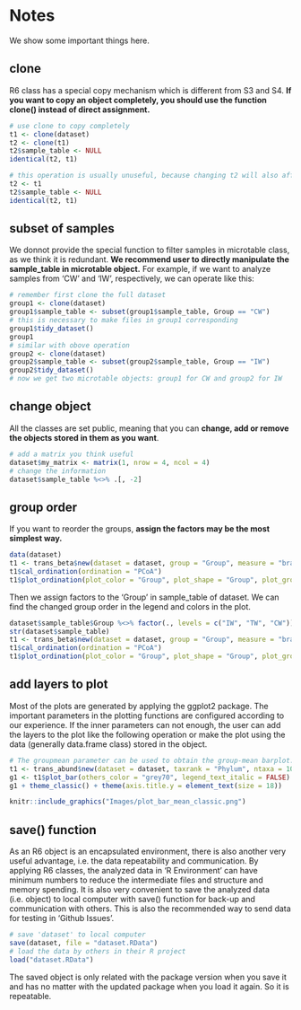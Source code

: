 # Notes
We show some important things here.

## clone
R6 class has a special copy mechanism which is different from S3 and S4.
**If you want to copy an object completely, you should use the function clone() instead of direct assignment.**

```r
# use clone to copy completely
t1 <- clone(dataset)
t2 <- clone(t1)
t2$sample_table <- NULL
identical(t2, t1)
```

```r
# this operation is usually unuseful, because changing t2 will also affect t1
t2 <- t1
t2$sample_table <- NULL
identical(t2, t1)
```

## subset of samples
We donnot provide the special function to filter samples in microtable class, as we think it is redundant.
**We recommend user to directly manipulate the sample_table in microtable object.**
For example, if we want to analyze samples from 'CW' and 'IW', respectively, we can operate like this: 

```r
# remember first clone the full dataset
group1 <- clone(dataset)
group1$sample_table <- subset(group1$sample_table, Group == "CW")
# this is necessary to make files in group1 corresponding
group1$tidy_dataset()
group1
# similar with obove operation
group2 <- clone(dataset)
group2$sample_table <- subset(group2$sample_table, Group == "IW")
group2$tidy_dataset()
# now we get two microtable objects: group1 for CW and group2 for IW
```

## change object
All the classes are set public, meaning that you can **change, add or remove the objects stored in them as you want**.

```r
# add a matrix you think useful
dataset$my_matrix <- matrix(1, nrow = 4, ncol = 4)
# change the information
dataset$sample_table %<>% .[, -2]
```

## group order
If you want to reorder the groups, **assign the factors may be the most simplest way.**

```r
data(dataset)
t1 <- trans_beta$new(dataset = dataset, group = "Group", measure = "bray")
t1$cal_ordination(ordination = "PCoA")
t1$plot_ordination(plot_color = "Group", plot_shape = "Group", plot_group_ellipse = TRUE)
```

Then we assign factors to the 'Group' in sample_table of dataset.
We can find the changed group order in the legend and colors in the plot.

```r
dataset$sample_table$Group %<>% factor(., levels = c("IW", "TW", "CW"))
str(dataset$sample_table)
t1 <- trans_beta$new(dataset = dataset, group = "Group", measure = "bray")
t1$cal_ordination(ordination = "PCoA")
t1$plot_ordination(plot_color = "Group", plot_shape = "Group", plot_group_ellipse = TRUE)
```


## add layers to plot
Most of the plots are generated by applying the ggplot2 package.
The important parameters in the plotting functions are configured according to our experience.
If the inner parameters can not enough, the user can add the layers to the plot like the following operation or
make the plot using the data (generally data.frame class) stored in the object.


```r
# The groupmean parameter can be used to obtain the group-mean barplot.
t1 <- trans_abund$new(dataset = dataset, taxrank = "Phylum", ntaxa = 10, groupmean = "Group")
g1 <- t1$plot_bar(others_color = "grey70", legend_text_italic = FALSE)
g1 + theme_classic() + theme(axis.title.y = element_text(size = 18))
```

```r
knitr::include_graphics("Images/plot_bar_mean_classic.png")
```

## save() function

As an R6 object is an encapsulated environment, there is also another very useful advantage, i.e. the data repeatability and communication.
By applying R6 classes, the analyzed data in 'R Environment' can have minimum numbers to reduce the intermediate files and structure and memory spending.
It is also very convenient to save the analyzed data (i.e. object) to local computer with save() function for back-up and communication with others.
This is also the recommended way to send data for testing in 'Github Issues'.

```r
# save 'dataset' to local computer
save(dataset, file = "dataset.RData")
# load the data by others in their R project
load("dataset.RData")
```

The saved object is only related with the package version when you save it and has no matter with the updated package when you load it again.
So it is repeatable.




